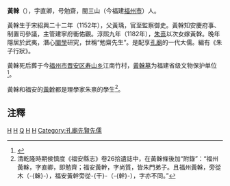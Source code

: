 '''黃榦'''（{{bd|1152年||1221年}}），字直卿，号勉齋，閩三山（今福建[[福州市|福州市]]）人。

黃榦生于宋紹興二十二年（1152年），父黃瑀，官至監察御史。黃榦知安慶府事、制置司參議，主管建寧府衝佑觀。淳熙九年（1182年），[[朱熹|朱熹]]以次女嫁黃榦。晚年隱居於武夷，潛心[[閩學|閩學]]研究，世稱“勉齋先生”。是配享[[孔廟|孔廟]]的一代大儒。編有《朱子行狀》。

黃榦死后葬于今[[福州市|福州市]][[晋安区|晋安区]][[寿山乡_(福州市)|寿山乡]]江南竹村，[[黃榦墓|黃榦墓]]为福建省级文物保护单位<ref>{{Cite web |url=http://www.fjww.com/old/shownews.asp?newsid=158 |title=福建省级文物保护单位一览表 |access-date=2011-08-10 |archive-date=2014-10-22 |archive-url=https://web.archive.org/web/20141022021745/http://www.fjww.com/old/shownews.asp?newsid=158 |dead-url=yes }}</ref>。

黃榦和福安的[[黃幹|黃幹]]都是理學家朱熹的學生<ref>清乾隆時期侯慎度《福安縣志》卷26拾遺誌中，在黃榦條後加“附錄”：“福州黃榦，字直卿，即勉齊；福安黃幹，字尚質，皆朱門弟子。且福州黃榦，旁從木（-{榦}-），福安黃幹旁從-{干}-（-{幹}-），字亦不同。”</ref>。

==注釋==
{{reflist}}

[[Category:宋朝政治人物|H]]
[[Category:宋朝理學家|H]]
[[Category:黄姓|Q]]
[[Category:福州人|H]]
[[Category:福建作家|H]]
[[Category:孔廟先賢先儒|Category:孔廟先賢先儒]]